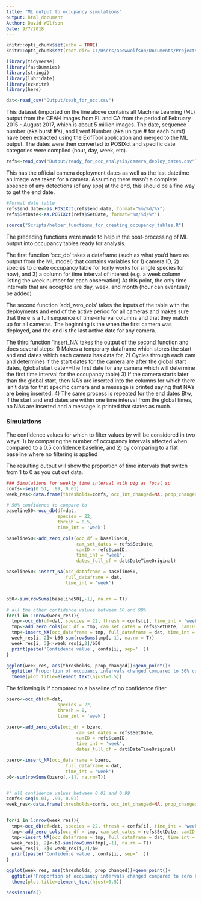 ```yaml
---
title: "ML output to occupancy simulations"
output: html_document
Author: David WOlfson
Date: 9/7/2018
---
```


```r
knitr::opts_chunk$set(echo = TRUE)
knitr::opts_chunk$set(root.dir='C:/Users/apdwwolfson/Documents/Projects/Photo_Database/Machine_Learning/trained model output')
```

```r
library(tidyverse)
library(fastDummies)
library(stringi)
library(lubridate)
library(ezknitr)
library(here)
```

```r
dat<-read_csv("Output/ceah_for_occ.csv")
```

This dataset (imported on the line above contains all Machine Learning (ML) output from the CEAH images from FL and CA
from the period of February 2015 - August 2017, which is about 5 million images.  The date, sequence number (aka burst #'s),
and Event Number (aka unique # for each burst) have been extracted using the ExifTool application and 
merged to the ML output. The dates were then converted to POSIXct and specific date categories were compiled (hour, day, week, etc).

```r
refs<-read_csv("Output/ready_for_occ_analysis/camera_deploy_dates.csv")
```

This has the official camera deployment dates as well as the last datetime an image was taken for a camera.
Assuming there wasn't a complete absence of any detections (of any spp) at the end, this should be a fine way to get the end date.

```r
#Format date table
refs$end.date<-as.POSIXct(refs$end.date, format="%m/%d/%Y")
refs$SetDate<-as.POSIXct(refs$SetDate, format="%m/%d/%Y")
```

```r
source("Scripts/helper_functions_for_creating_occupancy_tables.R")
```

The preceding functions were made to help in the post-processing of ML output into occupancy tables ready for analysis.

The first function 'occ_db' takes a dataframe (such as what you'd have as output from the ML model)
that contains variables for 1) camera ID, 2) species to create occupancy table for (only works for single species for now),
and 3) a column for time interval of interest (e.g. a week column listing the week number for each observation)
At this point, the only time intervals that are accepted are day, week, and month (hour can eventually be added)

The second function 'add_zero_cols' takes the inputs of the table with the deployments and end of the active period for
all cameras and makes sure that there is a full sequence of time-interval columns and that they match up for all cameras.
The beginning is the when the first camera was deployed, and the end is the last active date for any camera.

The third function 'insert_NA' takes the output of the second function and does several steps:
1) Makes a temporary dataframe which stores the start and end dates which each camera has data for,
2) Cycles through each cam and determines if the start dates for the camera are after the global start dates,
(global start date==the first date for any camera which will determine the first time interval for the occupancy table)
3) If the camera starts later than the global start, then NA's are inserted into the columns for which there isn't data
for that specific camera and a message is printed saying that NA's are being inserted.
4) The same process is repeated for the end dates
Btw, if the start and end dates are within one time interval from the global times, no NA's are inserted and a
message is printed that states as much.

######################################################################################################################
### Simulations

The confidence values for which to filter values by will be considered in two ways:
1) by comparing the number of occupancy intervals affected when compared to a 0.5 confidence baseline, and
2) by comparing to a flat baseline where no filtering is applied

The resulting output will show the proportion of time intervals that switch from 1 to 0 as you cut out data.

```r
### Simulations for weekly time interval with pig as focal sp
confs<-seq(0.51, .99, 0.01)
week_res<-data.frame(thresholds=confs, occ_int_changed=NA, prop_changed=NA)

# 50% confidence to compare to
baseline50<-occ_db(df=dat, 
                   species = 22, 
                   thresh = 0.5, 
                   time_int = 'week')

baseline50<-add_zero_cols(occ_df = baseline50, 
                          cam_set_dates = refs$SetDate, 
                          camID = refs$camID,
                          time_int = 'week', 
                          dates_full_df = dat$DateTimeOriginal)

baseline50<-insert_NA(occ_dataframe = baseline50, 
                      full_dataframe = dat, 
                      time_int = 'week')


b50<-sum(rowSums(baseline50[,-1], na.rm = T)) 

# all the other confidence values between 50 and 99%
for(i in 1:nrow(week_res)){
  tmp<-occ_db(df=dat, species = 22, thresh = confs[i], time_int = 'week') #22 is wild pig species label
  tmp<-add_zero_cols(occ_df = tmp, cam_set_dates = refs$SetDate, camID = refs$camID, time_int = 'week',dates_full_df = dat$DateTimeOriginal)
  tmp<-insert_NA(occ_dataframe = tmp, full_dataframe = dat, time_int = 'week')
  week_res[i, 2]<-b50-sum(rowSums(tmp[,-1], na.rm = T))
  week_res[i, 3]<-week_res[i,2]/b50
  print(paste('Confidence value', confs[i], sep=' '))
} 
```

```r
ggplot(week_res, aes(thresholds, prop_changed))+geom_point()+
  ggtitle("Proportion of occupancy intervals changed compared to 50% confidence level")+
  theme(plot.title=element_text(hjust=0.5))
```

The following is if compared to a baseline of no confidence filter
```r
bzero<-occ_db(df=dat, 
                   species = 22, 
                   thresh = 0, 
                   time_int = 'week')

bzero<-add_zero_cols(occ_df = bzero, 
                          cam_set_dates = refs$SetDate, 
                          camID = refs$camID,
                          time_int = 'week', 
                          dates_full_df = dat$DateTimeOriginal)

bzero<-insert_NA(occ_dataframe = bzero, 
                      full_dataframe = dat, 
                      time_int = 'week')
b0<-sum(rowSums(bzero[,-1], na.rm=T))


#' all confidence values between 0.01 and 0.99
confs<-seq(0.01, .99, 0.01)
week_res<-data.frame(thresholds=confs, occ_int_changed=NA, prop_changed=NA)


for(i in 1:nrow(week_res)){
  tmp<-occ_db(df=dat, species = 22, thresh = confs[i], time_int = 'week') #22 is wild pig species label
  tmp<-add_zero_cols(occ_df = tmp, cam_set_dates = refs$SetDate, camID = refs$camID, time_int = 'week',dates_full_df = dat$DateTimeOriginal)
  tmp<-insert_NA(occ_dataframe = tmp, full_dataframe = dat, time_int = 'week')
  week_res[i, 2]<-b0-sum(rowSums(tmp[,-1], na.rm = T))
  week_res[i, 3]<-week_res[i,2]/b0
  print(paste('Confidence value', confs[i], sep=' '))
} 
```

```r
ggplot(week_res, aes(thresholds, prop_changed))+geom_point()+
  ggtitle("Proportion of occupancy intervals changed compared to zero baseline")+
  theme(plot.title=element_text(hjust=0.5))
```

```r
sessionInfo()
```











